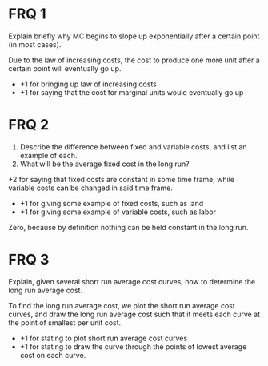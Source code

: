 # FRQ 1
Explain briefly why MC begins to slope up exponentially after a certain point (in most cases).

<FRQ num={1} totalPoints={2}>
<FRQCheck points={2}>
Due to the law of increasing costs, the cost to produce one more unit after a certain point will eventually go up.
<ul>
<li> +1 for bringing up law of increasing costs </li>
<li> +1 for saying that the cost for marginal units would eventually go up </li>
</ul>
</FRQCheck>
</FRQ>

# FRQ 2
<ol className="alpha-list-mdx">
<li> Describe the difference between fixed and variable costs, and list an example of each. </li>
<li> What will be the average fixed cost in the long run? </li>
</ol>

<FRQ num={1} totalPoints={2}>
<FRQCheck points={4}>
+2 for saying that fixed costs are constant in some time frame, while variable costs can be changed in said time frame.
<ul>
<li>+1 for giving some example of fixed costs, such as land</li>
<li>+1 for giving some example of variable costs, such as labor</li>
</ul>
</FRQCheck>
<FRQCheck points={1}>
Zero, because by definition nothing can be held constant in the long run.
</FRQCheck>
</FRQ>

# FRQ 3
Explain, given several short run average cost curves, how to determine the long run average cost.

<FRQ num={1} totalPoints={2}>
<FRQCheck points={2}>
To find the long run average cost, we plot the short run average cost curves, and draw the long run average cost such that it meets each curve at the point of smallest per unit cost.
<ul>
<li> +1 for stating to plot short run average cost curves </li>
<li> +1 for stating to draw the curve through the points of lowest average cost on each curve. </li>
</ul>
</FRQCheck>
</FRQ>
